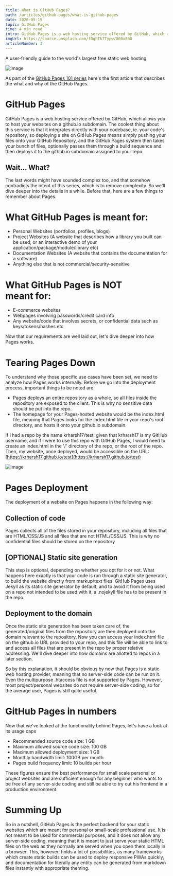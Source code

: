 ```yaml
---
title: What is GitHub Pages?
path: /articles/github-pages/what-is-github-pages
date: 2020-05-15
topic: GitHub Pages
time: 4 min read
intro: GitHub Pages is a web hosting service offered by GitHub, which allows you to host your websites on a github.io subdomain. The coolest thing about this service is that it integrates directly with your codebase, ie. your code's repository, so deploying a site on GitHub Pages means simply pushing your files onto your GitHub Repository, and the GitHub Pages system then takes your bunch of files, optionally passes them through a build sequence and then deploys it to the github.io subdomain assigned to your repo.
imgUrl: https://source.unsplash.com/fDghTk7Typw/800x800
articleNumber: 3
---
```


A user-friendly guide to the world's largest free static web hosting

![image](https://source.unsplash.com/fDghTk7Typw/1600x900)

As part of the [GitHub Pages 101 series](https://blog.krharsh17.vision/github-pages/roadmap) here's the first article that describes the what and why of the GitHub Pages.

# GitHub Pages

GitHub Pages is a web hosting service offered by GitHub, which allows you to host your websites on a github.io subdomain. The coolest thing about this service is that it integrates directly with your codebase, ie. your code's repository, so deploying a site on GitHub Pages means simply pushing your files onto your GitHub Repository, and the GitHub Pages system then takes your bunch of files, optionally passes them through a build sequence and then deploys it to the github.io subdomain assigned to your repo.

## Wait... What?
The last words might have sounded complex too, and that somehow contradicts the intent of this series, which is to remove complexity. So we'll dive deeper into the details in a while. Before that, here are a few things to remember about Pages.

# What GitHub Pages is meant for:
- Personal Websites (portfolios, profiles, blogs)
- Project Websites (A website that describes how a library you built can be used, or an interactive demo of your application/package/module/library etc)
- Documentation Websites (A website that contains the documentation for a software)
- Anything else that is not commercial/security-sensitive

# What GitHub Pages is NOT meant for:
- E-commerce websites
- Webpages involving passwords/credit card info
- Any website/code that involves secrets, or confidential data such as keys/tokens/hashes etc

Now that our requirements are well laid out, let's dive deeper into how Pages works.

# Tearing Pages Down
To understand why those specific use cases have been set, we need to analyze how Pages works internally. Before we go into the deployment process, important things to be noted are

- Pages deploys an entire repository as a whole, so all files inside the repository are exposed to the client. This is why no sensitive data should be put into the repo.
- The homepage for your Pages-hosted website would be the index.html file, meaning that Pages looks for the index.html file in your repo's root directory, and hosts it onto your github.io subdomain.

If I had a repo by the name krharsh17/test, given that krharsh17 is my GitHub username, and if I were to use this repo with GitHub Pages, I would need to create an index.html in the '/' directory of the repo, or the root of the repo. Then, my website, once deployed, would be accessible on the URL: [https://krharsh17.github.io/test](https://krharsh17.github.io/test)

![image](https://cdn-images-1.medium.com/max/1000/1*jiO8ST263w5Iz7m1DbcQxQ.png)

# Pages Deployment
The deployment of a website on Pages happens in the following way:

## Collection of code
Pages collects all of the files stored in your repository, including all files that are HTML/CSS/JS and all files that are not HTML/CSS/JS. This is why no confidential files should be stored on the repository

## [OPTIONAL] Static site generation
This step is optional, depending on whether you opt for it or not. What happens here exactly is that your code is run through a static site generator, to build the website directly from markup/text files. GitHub Pages uses Jekyll as its static site generator by default, and to avoid it from being used on a repo not intended to be used with it, a .nojekyll file has to be present in the repo.

## Deployment to the domain
Once the static site generation has been taken care of, the generated/original files from the repository are then deployed onto the domain relevant to the repository. Now you can access your index.html file on the github.io URL provided to your repo, and this file will be able to link to and access all files that are present in the repo by proper relative addressing. We'll dive deeper into how domains are allotted to repos in a later section.

So by this explanation, it should be obvious by now that Pages is a static web hosting provider, meaning that no server-side code can be run on it. Even the multipurpose .htaccess file is not supported by Pages. However, most project/personal websites do not require server-side coding, so for the average user, Pages is still quite useful.

# GitHub Pages in numbers
Now that we've looked at the functionality behind Pages, let's have a look at its usage caps

- Recommended source code size: 1 GB
- Maximum allowed source code size: 100 GB
- Maximum allowed deployment size: 1 GB
- Monthly bandwidth limit: 100GB per month
- Pages build frequency limit: 10 builds per hour

These figures ensure the best performance for small scale personal or project websites and are sufficient enough for any beginner who wants to be free of any server-side coding and still be able to try out his frontend in a production environment.

# Summing Up

So in a nutshell, GitHub Pages is the perfect backend for your static websites which are meant for personal or small-scale professional use. It is not meant to be used for commercial purposes, and it does not allow any server-side coding, meaning that it is meant to just serve your static HTML files on the web as they normally are served when you open them locally in a browser. This, however, holds a lot of possibilities, as many frameworks which create static builds can be used to deploy responsive PWAs quickly, and documentation for literally any entity can be generated from markdown files instantly with appropriate theming.